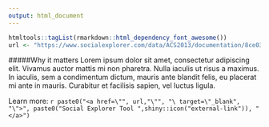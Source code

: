 ```yaml
---
output: html_document
---
```


```r
htmltools::tagList(rmarkdown::html_dependency_font_awesome())
url <- "https://www.socialexplorer.com/data/ACS2013/documentation/8ce03818-b8b2-4772-a441-ad10d7683c65#3299dc73-71c7-4e7f-bfb7-75ecaf0b5e57"
```

#####Why it matters
Lorem ipsum dolor sit amet, consectetur adipiscing elit. Vivamus auctor mattis mi non pharetra. Nulla iaculis ut risus a maximus. In iaculis, sem a condimentum dictum, mauris ante blandit felis, eu placerat mi ante in mauris. Curabitur et facilisis sapien, vel luctus ligula.

Learn more: `r paste0("<a href=\"", url,"\"", "\ target=\"_blank", "\">", paste0("Social Explorer Tool ",shiny::icon("external-link")), "</a>")`